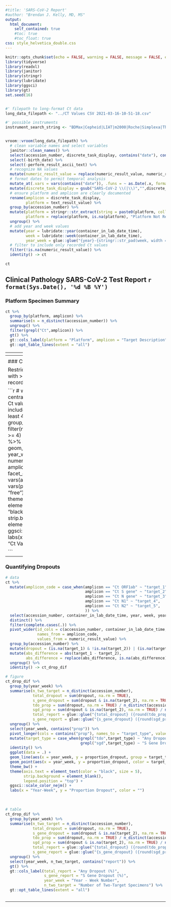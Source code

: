 ```yaml
---
#title: 'SARS-CoV-2 Report'
#author: "Brendan J. Kelly, MD, MS"
output: 
  html_document:
    self_contained: true
    #toc: true
    #toc_float: true
css: style_helvetica_double.css
---
```


```r

knitr::opts_chunk$set(echo = FALSE, warning = FALSE, message = FALSE, error = FALSE)
library(tidyverse)
library(readxl)
library(janitor)
library(stringr)
library(lubridate)
library(ggsci)
library(gt)
set.seed(16)



```



```r

#' filepath to long-format Ct data
long_data_filepath <- "../CT Values CSV 2021-03-16-10-51-18.csv"

#' possible instruments
instrument_search_string <- "BDMax|Cepheid|LIAT|m2000|Roche|Simplexa|Thermo"


vroom::vroom(long_data_filepath) %>%
  # clean variable names and select variables
  janitor::clean_names() %>%
  select(accession_number, discrete_task_display, contains("date"), contains("order_"), contains("result")) %>%
  select(-birth_date) %>%
  select(-perform_result_ascii_text) %>%
  # recognize NA values
  mutate(numeric_result_value = replace(numeric_result_value, numeric_result_value > 100 | numeric_result_value == 88, NA)) %>%
  # format dates to permit temporal analysis
  mutate_at(.vars = vars(contains("date")), .funs = ~ as.Date(.x, format = "%Y/%m/%d")) %>%
  mutate(discrete_task_display = gsub("SARS-CoV-2 \\(|\\)","",discrete_task_display)) %>%
  # ensure platform and amplicon are clearly documented
  rename(amplicon = discrete_task_display,
         platform = text_result_value) %>%
  group_by(accession_number) %>%
  mutate(platform = stringr::str_extract(string = paste0(platform, collapse = " "), pattern = instrument_search_string),
         platform = replace(platform, is.na(platform), "Platform Not Recorded")) %>%
  ungroup() %>%
  # add year and week values
  mutate(year = lubridate::year(container_in_lab_date_time),
         week = lubridate::week(container_in_lab_date_time),
         year_week = glue::glue("{year}-{stringr::str_pad(week, width = 2, side = 'left', pad = '0')}")) %>%
  # filter to include only recorded Ct values
  filter(!is.na(numeric_result_value)) %>%
  identity() -> ct

ct


```
  
  
## Clinical Pathology SARS-CoV-2 Test Report `r format(Sys.Date(), '%d %B %Y')`  
  
### Platform Specimen Summary  
  
```r

ct %>%
  group_by(platform, amplicon) %>%
  summarise(n = n_distinct(accession_number)) %>%
  ungroup() %>%
  filter(grepl("Ct",amplicon)) %>%
  gt() %>%
  gt::cols_label(platform = "Platform", amplicon = "Target Description", n = "# Specimens with Measured Ct Values") %>%
  gt::opt_table_lines(extent = "all")


```
  
-----  
\newpage
<P style = "page-break-before: always">
  
### Summary of Ct Values  

```r

# figures
ct %>%
  ggplot(data = .) +
  geom_boxplot(aes(x = amplicon, y = numeric_result_value, fill = amplicon)) +
  facet_wrap(facets = ~ platform, scales = "free") +
  theme_bw() +
  theme(axis.text = element_text(color = "black", size = 5),
        strip.background = element_blank()) +
  ggsci::scale_fill_nejm() +
  labs(x = "", y = "Ct Value", fill = "RT-PCR\nTarget")


```

<br>

```r

# table: aggregate central tendency/spread of Ct values
ct %>%
  group_by(platform, amplicon) %>%
  summarise(median_ct = median(numeric_result_value, na.rm = TRUE),
            mean_ct = mean(numeric_result_value, na.rm = TRUE),
            sd_ct = sd(numeric_result_value, na.rm = TRUE),
            first_quartile_ct = quantile(numeric_result_value, probs = 0.25, na.rm = TRUE),
            third_quartile_ct = quantile(numeric_result_value, probs = 0.75, na.rm = TRUE)) %>%
  ungroup() %>%
  mutate(mean_sd = glue::glue("{round(mean_ct,1)} ({round(sd_ct,1)})"),
         median_iqr = glue::glue("{round(median_ct,1)} ({round(first_quartile_ct,1)} - {round(third_quartile_ct,1)})")) %>%
  select(platform, amplicon, median_iqr, mean_sd) %>%
  gt() %>%
  gt::cols_label(platform = "Platform",
                 amplicon = "Amplicon",
                 median_iqr = "Median (IQR) Ct",
                 mean_sd = "Mean (SD) Ct") %>%
  gt::opt_table_lines(extent = "all")



```

  
  
-----  
\newpage
<P style = "page-break-before: always">
  
### Ct Values over Time    

Restricted to platforms with >= 4 weeks of recorded data.  


```r

# weekly changes in central tendency/spread of Ct values
ct %>%
  # only include platforms with at least 4 weeks of data
  group_by(platform) %>%
  filter(n_distinct(year_week) >= 4) %>%
  ungroup() %>%
  ggplot(data = .) +
  geom_boxplot(aes(x = year_week, y = numeric_result_value, fill = amplicon)) +
  facet_grid(rows = vars(amplicon), cols = vars(platform), scales = "free") +
  theme_bw() +
  theme(axis.text = element_text(color = "black", size = 5),
        strip.background = element_blank()) +
  ggsci::scale_fill_nejm() +
  labs(x = "Year-Week", y = "Ct Value", fill = "RT-PCR\nTarget")


```
  
  
-----  
\newpage
<P style = "page-break-before: always">
  
### Quantifying Dropouts    
  
```r

# data
ct %>%
  mutate(amplicon_code = case_when(amplicon == "Ct ORF1ab" ~ "target_1",
                                   amplicon == "Ct S gene" ~ "target_2",
                                   amplicon == "Ct N gene" ~ "target_3",
                                   amplicon == "Ct N1" ~ "target_4",
                                   amplicon == "Ct N2" ~ "target_5",
                                   )) %>%
  select(accession_number, container_in_lab_date_time, year, week, year_week, platform, amplicon_code, numeric_result_value) %>%
  distinct() %>%
  filter(complete.cases(.)) %>%
  pivot_wider(id_cols = c(accession_number, container_in_lab_date_time, year, week, year_week, platform),
              names_from = amplicon_code,
              values_from = numeric_result_value) %>%
  group_by(accession_number) %>%
  mutate(dropout = (is.na(target_1) & !is.na(target_2)) | (is.na(target_2) & !is.na(target_1)) | (is.na(target_4) & !is.na(target_5)) | (is.na(target_5) & !is.na(target_4))) %>%
  mutate(abs_difference = abs(target_1 - target_2),
         abs_difference = replace(abs_difference, is.na(abs_difference), abs(target_4 - target_5))) %>%
  ungroup() %>%
  identity() -> ct_drop_dif

# figure
ct_drop_dif %>%
  group_by(year_week) %>%
  summarise(n_two_target = n_distinct(accession_number),
            total_dropout = sum(dropout, na.rm = TRUE),
            s_gene_dropout = sum(dropout & is.na(target_2), na.rm = TRUE),
            tdo_prop = sum(dropout, na.rm = TRUE) / n_distinct(accession_number),
            sgd_prop = sum(dropout & is.na(target_2), na.rm = TRUE) / n_distinct(accession_number),
            total_report = glue::glue("{total_dropout} ({round(tdo_prop*100,1)}%)"),
            s_gene_report = glue::glue("{s_gene_dropout} ({round(sgd_prop*100,1)}%)")) %>%
  ungroup() %>%
  select(year_week, contains("prop")) %>%
  pivot_longer(cols = contains("prop"), names_to = "target_type", values_to = "proportion_dropout") %>%
  mutate(target_type = case_when(grepl("tdo",target_type) ~ "Any Dropout",
                                 grepl("sgd",target_type) ~ "S Gene Dropout")) %>%
  identity() %>%
  ggplot(data = .) +
  geom_line(aes(x = year_week, y = proportion_dropout, group = target_type, color = target_type), alpha = 0.8) +
  geom_point(aes(x = year_week, y = proportion_dropout, color = target_type), alpha = 0.8) +
  theme_bw() +
  theme(axis.text = element_text(color = "black", size = 5),
        strip.background = element_blank(),
        legend.position = "top") +
  ggsci::scale_color_nejm() +
  labs(x = "Year-Week", y = "Proportion Dropout", color = "")


```

<br>  
  

```r

# table  
ct_drop_dif %>%
  group_by(year_week) %>%
  summarise(n_two_target = n_distinct(accession_number),
            total_dropout = sum(dropout, na.rm = TRUE),
            s_gene_dropout = sum(dropout & is.na(target_2), na.rm = TRUE),
            tdo_prop = sum(dropout, na.rm = TRUE) / n_distinct(accession_number),
            sgd_prop = sum(dropout & is.na(target_2), na.rm = TRUE) / n_distinct(accession_number),
            total_report = glue::glue("{total_dropout} ({round(tdo_prop*100,1)}%)"),
            s_gene_report = glue::glue("{s_gene_dropout} ({round(sgd_prop*100,1)}%)")) %>%
  ungroup() %>%
  select(year_week, n_two_target, contains("report")) %>%
  gt() %>%
  gt::cols_label(total_report = "Any Dropout (%)",
                 s_gene_report = "S Gene Dropout (%)",
                 year_week = "Year - Week Number",
                 n_two_target = "Number of Two-Target Specimens") %>%
  gt::opt_table_lines(extent = "all")



```

  
-----  
\newpage
<P style = "page-break-before: always">


  
  